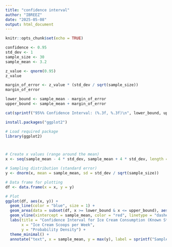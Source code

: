 ```yaml
---
title: "confidence interval"
author: "IBREEZ"
date: "2025-05-08"
output: html_document
---
```


```r
knitr::opts_chunk$set(echo = TRUE)
```

```r
confidence <- 0.95
std_dev <- 1
sample_size <- 30
sample_mean <- 3.2
```

```r
z_value <- qnorm(0.95)
z_value
```

```r
margin_of_error <- z_value * (std_dev / sqrt(sample_size))
margin_of_error
```

```r
lower_bound <- sample_mean - margin_of_error
upper_bound <- sample_mean + margin_of_error
```

```r
cat(sprintf("95%% Confidence Interval: (%.3f, %.3f)\n", lower_bound, upper_bound))
```

```r
install.packages("ggplot2")

# Load required package
library(ggplot2)



# Create x values (range around the mean)
x <- seq(sample_mean - 4 * std_dev, sample_mean + 4 * std_dev, length = 1000)

# Sampling distribution (standard error)
y <- dnorm(x, mean = sample_mean, sd = std_dev / sqrt(sample_size))

# Data frame for plotting
df <- data.frame(x = x, y = y)

# Plot
ggplot(df, aes(x, y)) +
  geom_line(color = "blue", size = 1) +
  geom_area(data = subset(df, x >= lower_bound & x <= upper_bound), aes(x, y), fill = "orange", alpha = 0.5) +
  geom_vline(xintercept = sample_mean, color = "red", linetype = "dashed", size = 1) +
  labs(title = "Confidence Interval for Ice Cream Consumption (Known Standard Deviation)",
       x = "Ice Cream Scoops per Week",
       y = "Probability Density") +
  theme_minimal() +
  annotate("text", x = sample_mean, y = max(y), label = sprintf("Sample Mean = %.1f scoops", sample_mean), vjust = -1, color = "red")

```

## 
